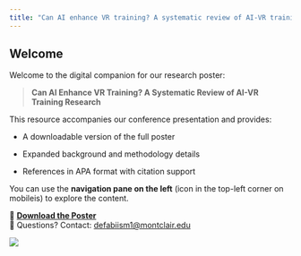 ```yaml
---
title: "Can AI enhance VR training? A systematic review of AI-VR training research."
---
```


## Welcome

Welcome to the digital companion for our research poster:

> **Can AI Enhance VR Training? A Systematic Review of AI-VR Training Research**

This resource accompanies our conference presentation and provides:

-   A downloadable version of the full poster

-   Expanded background and methodology details

-   References in APA format with citation support

You can use the **navigation pane on the left** (icon in the top-left corner on mobileis) to explore the content.

🧾 [**Download the Poster**](/images/poster_logo_center2.pdf)\
📧 Questions? Contact: [defabiism1\@montclair.edu](mailto:defabiism1@montclair.edu)

![](images/poster_logo_center2.png)
